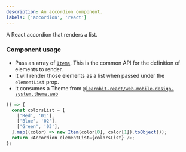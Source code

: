 ```yaml
---
description: An accordion component.
labels: ['accordion', 'react']
---
```



A React  accordion that renders a list.

### Component usage

- Pass an array of [`Items`](http://bit.cloud/learnbit-react.web-mobile-design-system/api/accordion). This is the common API for the definition of elements to render.
- It will render those elements as a list when passed under the `elementList` prop.
- It consumes a Theme from [`@learnbit-react/web-mobile-design-system.theme.web`](http://bit.cloud/learnbit-react.web-mobile-design-system/theme/web)

```js live
() => {
  const colorsList = [
    ['Red', '01'],
    ['Blue', '02'],
    ['Green', '03'],
  ].map((color) => new Item(color[0], color[1]).toObject());
  return <Accordion elementList={colorsList} />;
};
```